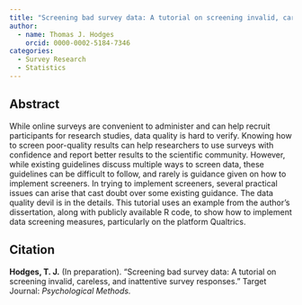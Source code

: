 ```yaml
---
title: "Screening bad survey data: A tutorial on screening invalid, careless, and inattentive survey responses"
author:
  - name: Thomas J. Hodges
    orcid: 0000-0002-5184-7346
categories:
  - Survey Research
  - Statistics
---
```


## Abstract

While online surveys are convenient to administer and can help recruit participants for research studies, data quality is hard to verify. Knowing how to screen poor-quality results can help researchers to use surveys with confidence and report better results to the scientific community. However, while existing guidelines discuss multiple ways to screen data, these guidelines can be difficult to follow, and rarely is guidance given on how to implement screeners. In trying to implement screeners, several practical issues can arise that cast doubt over some existing guidance. The data quality devil is in the details. This tutorial uses an example from the author’s dissertation, along with publicly available R code, to show how to implement data screening measures, particularly on the platform Qualtrics.

## Citation

**Hodges, T. J.** (In preparation). “Screening bad survey data: A tutorial on screening invalid, careless, and inattentive survey responses.” Target Journal: *Psychological Methods.*
